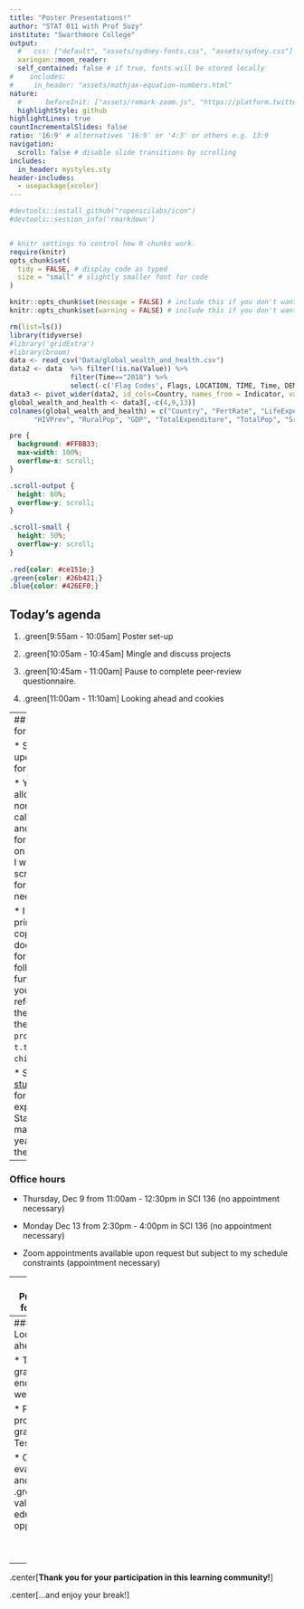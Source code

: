 ```yaml
---
title: "Poster Presentations!"
author: "STAT 011 with Prof Suzy"
institute: "Swarthmore College"
output:
  #   css: ["default", "assets/sydney-fonts.css", "assets/sydney.css"]
  xaringan::moon_reader:
  self_contained: false # if true, fonts will be stored locally
#    includes:
#     in_header: "assets/mathjax-equation-numbers.html"
nature:
  #      beforeInit: ["assets/remark-zoom.js", "https://platform.twitter.com/widgets.js"]
  highlightStyle: github
highlightLines: true
countIncrementalSlides: false
ratio: '16:9' # alternatives '16:9' or '4:3' or others e.g. 13:9
navigation:
  scroll: false # disable slide transitions by scrolling
includes:
  in_header: mystyles.sty
header-includes:
  - usepackage{xcolor}
---
```

  

```r
#devtools::install_github("ropenscilabs/icon")
#devtools::session_info('rmarkdown')


# knitr settings to control how R chunks work.
require(knitr)
opts_chunk$set(
  tidy = FALSE, # display code as typed
  size = "small" # slightly smaller font for code
)

knitr::opts_chunk$set(message = FALSE) # include this if you don't want markdown to knit messages
knitr::opts_chunk$set(warning = FALSE) # include this if you don't want markdown to knit warnings

rm(list=ls())
library(tidyverse)
#library('gridExtra')
#library(broom)
data <- read_csv("Data/global_wealth_and_health.csv")
data2 <- data  %>% filter(!is.na(Value)) %>% 
               filter(Time=="2018") %>% 
               select(-c('Flag Codes', Flags, LOCATION, TIME, Time, DEMO_IND)) 
data3 <- pivot_wider(data2, id_cols=Country, names_from = Indicator, values_from = Value)
global_wealth_and_health <- data3[,-c(4,9,13)]
colnames(global_wealth_and_health) = c("Country", "FertRate", "LifeExpect", "MortRate", 
      "HIVPrev", "RuralPop", "GDP", "TotalExpenditure", "TotalPop", "SrPop", "YoungPop", "PovertyCount")
```

```css
pre {
  background: #FFBB33;
  max-width: 100%;
  overflow-x: scroll;
}

.scroll-output {
  height: 60%;
  overflow-y: scroll;
}

.scroll-small {
  height: 50%;
  overflow-y: scroll;
}
   
.red{color: #ce151e;}
.green{color: #26b421;}
.blue{color: #426EF0;}
```

## Today's agenda 

1.  .green[9:55am - 10:05am]  Poster set-up 

2. .green[10:05am - 10:45am]  Mingle and discuss projects 

3. .green[10:45am - 11:00am]  Pause to complete peer-review questionnaire. 

4. .green[11:00am - 11:10am]  Looking ahead and cookies 



---
## Preparing for test 3 


* See the updated formula sheet. 

* You are allowed to use non-graphing calculators and the formula sheet on the test and I will have scrap paper for you if you need it. 

* I will also print out copies of the R documentation for each of the following functions so you can reference them during the test: `prop.test()`, `t.test()`, and `chisq.test()`. 

* See this [study guide](https://moodle.swarthmore.edu/pluginfile.php/706658/mod_resource/content/1/course_study_guide.pdf) for what is expected in Stat 21 (I made this last year so ignore the dates).  


--

### Office hours

* Thursday, Dec 9 from 11:00am - 12:30pm in SCI 136 (no appointment necessary)

* Monday Dec 13 from 2:30pm - 4:00pm in SCI 136 (no appointment necessary)

* Zoom appointments available upon request but subject to my schedule constraints (appointment necessary)

---
## Preparing for test 3 

.green[**Some advice**] 

* Review all class material (HW, slides, reflection prompts, etc) and use the textbook to supplement your review for any parts that you feel less confident or confused about. 
  
* Create your own study guide/cheat sheets for each topic or section (data science, probability, and inference).  
  
* Use the formula sheet while you are studying to become familiar with the symbols and notation and where to look for what so it is not unfamiliar to you on test day. 
  
* *Get at least 7 hours of sleep each night and eat at least two meals each day.*

---
### Looking ahead 

* Test 2 graded by end of this week 

* Final projects graded by Test 3 

* Course evaluations and .green[the value of this educational opportunity] 

<br>

<br>

--
.center[**Thank you for your participation in this learning community!**]

.center[...and enjoy your break!]



     